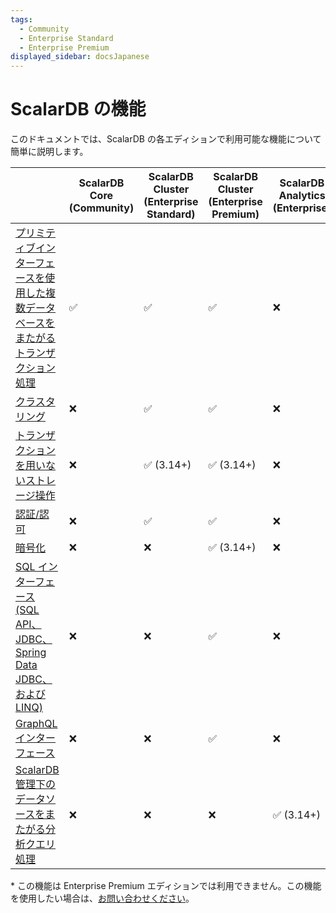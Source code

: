 ```yaml
---
tags:
  - Community
  - Enterprise Standard
  - Enterprise Premium
displayed_sidebar: docsJapanese
---
```


# ScalarDB の機能


<TranslationBanner />

このドキュメントでは、ScalarDB の各エディションで利用可能な機能について簡単に説明します。

|                                                                                                              | ScalarDB Core (Community) | ScalarDB Cluster (Enterprise Standard) | ScalarDB Cluster (Enterprise Premium) | ScalarDB Analytics (Enterprise) |
|---------------------------------------------------------------------------------------------------------------|--------------------------|----------------------------------------|---------------------------------------|---------------------------------|
| [プリミティブインターフェースを使用した複数データベースをまたがるトランザクション処理](getting-started-with-scalardb.mdx)    | ✅                        | ✅                                     | ✅                                   | ❌                              |
| [クラスタリング](scalardb-cluster/developer-guide-for-scalardb-cluster-with-java-api.mdx)                       | ❌                        | ✅                                     | ✅                                   | ❌                              |
| [トランザクションを用いないストレージ操作](develop-run-non-transactional-operations-overview.mdx)                   | ❌                         | ✅ (3.14+)                             | ✅ (3.14+)                           | ❌                              |
| [認証/認可](scalardb-cluster/scalardb-auth-with-sql.mdx)                                                       | ❌                        | ✅                                     | ✅                                    | ❌                             |
| [暗号化](scalardb-cluster/encrypt-data-at-rest.mdx)                                                            | ❌                        | ❌                                     | ✅ (3.14+)                           | ❌                              |
| [SQL インターフェース (SQL API、JDBC、Spring Data JDBC、および LINQ)](scalardb-sql/index.mdx)                      | ❌                        | ❌                                     | ✅                                   | ❌                              |
| [GraphQL インターフェース](scalardb-graphql/index.mdx)                                                           | ❌                        | ❌                                     | ✅                                   | ❌                              |
| [ScalarDB 管理下のデータソースをまたがる分析クエリ処理](scalardb-samples/scalardb-analytics-spark-sample/README.mdx) | ❌                        | ❌                                      | ❌                                  | ✅ (3.14+)                       |

\* この機能は Enterprise Premium エディションでは利用できません。この機能を使用したい場合は、[お問い合わせください](https://www.scalar-labs.com/contact)。
